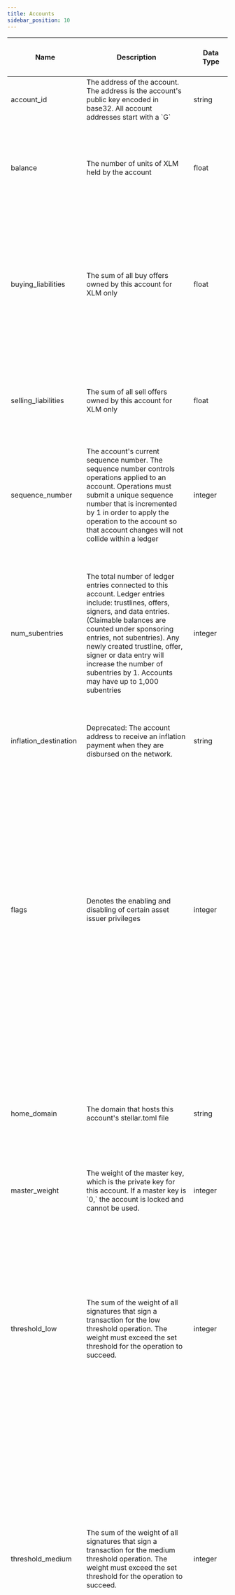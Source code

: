 ```yaml
---
title: Accounts
sidebar_position: 10
---
```


| Name | Description | Data Type | Domain Values | Primary Key? | Natural Key? | Partition or Cluster Field? | Required? | Notes |
| --- | --- | --- | --- | --- | --- | --- | --- | --- |
| account_id | The address of the account. The address is the account's public key encoded in base32. All account addresses start with a \`G\` | string |  |  | Yes | cluster | Yes |  |
| balance | The number of units of XLM held by the account | float |  |  |  |  | Yes | The \`accounts\` table only reports monetary balances for XLM. Any other asset class is reported in the \`trust_lines\` table. |
| buying_liabilities | The sum of all buy offers owned by this account for XLM only | float |  |  |  |  | Yes | The \`accounts\` table only reports monetary balances for XLM. Any other asset class is reported in the \`trust_lines\` table. For buy offers, the account must hold the amount of asset to complete the transaction |
| selling_liabilities | The sum of all sell offers owned by this account for XLM only | float |  |  |  |  | Yes | The \`accounts\` table only reports monetary balances for XLM. Any other asset class is reported in the \`trust_lines\` table. |
| sequence_number | The account's current sequence number. The sequence number controls operations applied to an account. Operations must submit a unique sequence number that is incremented by 1 in order to apply the operation to the account so that account changes will not collide within a ledger | integer |  |  | Yes |  | Yes |  |
| num_subentries | The total number of ledger entries connected to this account. Ledger entries include: trustlines, offers, signers, and data entries. (Claimable balances are counted under sponsoring entries, not subentries). Any newly created trustline, offer, signer or data entry will increase the number of subentries by 1. Accounts may have up to 1,000 subentries | integer |  |  |  |  | Yes | Each entry on a ledger takes up space, which is expensive to store on the blockchain. For each entry, an account is required to hold a [minimum XLM balance](https://developers.stellar.org/docs/learn/glossary#minimum-balance). The reserve is calculated by (2 + num_subentries - num_sponsoring + num_sponsored) \* 0.5XLM |
| inflation_destination | Deprecated: The account address to receive an inflation payment when they are disbursed on the network. | string |  |  |  |  | Yes | Inflation was discontinued in 2019 by validator vote. |
| flags | Denotes the enabling and disabling of certain asset issuer privileges | integer | 0 - None, Default 1 - Auth Required (all trustlines by default are untrusted and require manual trust established) 2 - Auth Revocable (allows trustlines to be revoked if account no longer trusts asset) 4 - Auth Immutable (all auth flags are read only when set) 8 - Auth Clawback Enabled (asset can be clawed back from the user) |  |  |  | Yes | Flags are set on the issuer accounts for an asset. When user accounts trust an asset, the flags applied to the asset originate from this account |
| home_domain | The domain that hosts this account's stellar.toml file | string |  |  |  |  | Yes | Only applies to asset issuer accounts. The stellar.toml file contains metadata about the asset issuer which helps identify who the issuer is and instills trust in the asset |
| master_weight | The weight of the master key, which is the private key for this account. If a master key is \`0,\` the account is locked and cannot be used. | integer | Integers from 1 to 255 |  |  |  | Yes |  |
| threshold_low | The sum of the weight of all signatures that sign a transaction for the low threshold operation. The weight must exceed the set threshold for the operation to succeed. | integer |  |  |  |  | Yes | Each operation falls under a specific threshold category: low, medium or high. Thresholds define the level of privilege an operation needs in order to succeed (this is a security measure) Low Security: Allow Trust, Set Trust Line Flags, Bump Sequence and Claim Claimable Balance Medium Security: Everything Else High Security: Account Merge, Set Options |
| threshold_medium | The sum of the weight of all signatures that sign a transaction for the medium threshold operation. The weight must exceed the set threshold for the operation to succeed. | integer |  |  |  |  | Yes | Each operation falls under a specific threshold category: low, medium or high. Thresholds define the level of privilege an operation needs in order to succeed (this is a security measure) Low Security: Allow Trust, Set Trust Line Flags, Bump Sequence and Claim Claimable Balance Medium Security: Everything Else High Security: Account Merge, Set Options |
| threshold_high | The sum of the weight of all signatures that sign a transaction for the high threshold operation. The weight must exceed the set threshold for the operation to succeed. | integer |  |  |  |  | Yes | Each operation falls under a specific threshold category: low, medium or high. Thresholds define the level of privilege an operation needs in order to succeed (this is a security measure) Low Security: Allow Trust, Set Trust Line Flags, Bump Sequence and Claim Claimable Balance Medium Security: Everything Else High Security: Account Merge, Set Options |
| last_modified_ledger | The ledger sequence number when the ledger entry (this unique signer for the account) was modified. Deletions do not count as a modification and will report the prior modification sequence number | integer |  |  | Yes | cluster | Yes | If an account updates a signer's weight at sequence 1234 and then decides to delete the signer at 2345, the deleted record will still have a modified sequence of 1234. |
| ledger_entry_change | Code that describes the ledger entry change type that was applied to the ledger entry. | integer | 0 - Ledger Entry Created 1 - Ledger Entry Updated 2 - Ledger Entry Deleted 3 - Ledger Entry State (value of the entry) |  | Yes |  | Yes | Valid entry change types are 0, 1, and 2 for ledger entries of type \`accounts\` |
| deleted | Indicates whether the ledger entry (account id) has been deleted or not. Once an entry is deleted, it cannot be recovered. | boolean |  |  |  |  | Yes |  |
| batch_id | String representation of the run id for a given DAG in Airflow. Takes the form of `scheduled__<batch_end_date>-<dag_alias>`. Batch ids are unique to the batch and help with monitoring and rerun capabilities | string |  |  |  |  | Yes |  |
| batch_run_date | The start date for the batch interval. When taken with the date in the batch_id, the date represents the interval of ledgers processed. The batch run date can be seen as a proxy of closed_at for a ledger. | datetime |  |  |  | MONTH partition | Yes | The table is partitioned on batch_run_date. It is recommended to always include the batch_run_date in the filter if possible to help reduce query cost. |
| batch_insert_ts | The timestamp in UTC when a batch of records was inserted into the database. This field can help identify if a batch executed in real time or as part of a backfill | timestamp |  |  |  |  | Yes |  |
| sponsor | The account address of the sponsor who is paying the reserves for this account. | string |  |  |  |  | No |  |
| num_sponsored | The number of reserves sponsored for this account (meaning another account is paying for the minimum balance). Sponsored entries do not incur any reserve requirement on the account that owns the entry. | integer |  |  |  |  | No | Defaults to 0 Accounts, offers, trustlines, data and signers can be optionally sponsored. Claimable Balances must be sponsored. See more information on sponsorship [here](https://developers.stellar.org/docs/learn/encyclopedia/transactions-specialized/sponsored-reserves). |
| num_sponsoring | The number of reserves sponsored by this account. Entries sponsored by this account incur a reserve requirement | integer |  |  |  |  | No | Defaults to 0 Accounts, offers, trustlines, data and signers can be optionally sponsored. Claimable Balances must be sponsored. See more information on sponsorship [here](https://developers.stellar.org/docs/learn/encyclopedia/transactions-specialized/sponsored-reserves). |
| sequence_ledger | The unsigned 32-bit ledger number of the sequence number's age | integer |  |  |  |  | No | Reflects the last time an account touched its sequence number. Note that even if the Bump Sequence operation has no effect, eg it does not increase the sequence number, it still counts as a "touch" |
| sequence_time | The UNIX timestamp of the sequence number's age | timestamp |  |  |  |  | No | Reflects the last time an account touched its sequence number. Note that even if the Bump Sequence operation has no effect, eg it does not increase the sequence number, it still counts as a "touch" |
